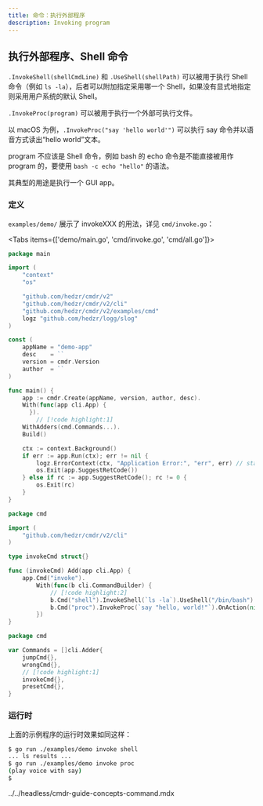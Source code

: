 ```yaml
---
title: 命令：执行外部程序
description: Invoking program
---
```


## 执行外部程序、Shell 命令

`.InvokeShell(shellCmdLine)` 和 `.UseShell(shellPath)` 可以被用于执行 Shell 命令（例如 `ls -la`），后者可以附加指定采用哪一个 Shell，如果没有显式地指定则采用用户系统的默认 Shell。

`.InvokeProc(program)` 可以被用于执行一个外部可执行文件。

以 macOS 为例，`.InvokeProc("say 'hello world'")` 可以执行 say 命令并以语音方式读出“hello world”文本。

program 不应该是 Shell 命令，例如 bash 的 echo 命令是不能直接被用作 program 的，要使用 `bash -c echo "hello"` 的语法。

其典型的用途是执行一个 GUI app。

### 定义

`examples/demo/` 展示了 invokeXXX 的用法，详见 `cmd/invoke.go`：

<Tabs items={['demo/main.go', 'cmd/invoke.go', 'cmd/all.go']}>

<Tab key="demo/main.go">

```go title=demo/main.go
package main

import (
	"context"
	"os"

	"github.com/hedzr/cmdr/v2"
	"github.com/hedzr/cmdr/v2/cli"
	"github.com/hedzr/cmdr/v2/examples/cmd"
	logz "github.com/hedzr/logg/slog"
)

const (
	appName = "demo-app"
	desc    = ``
	version = cmdr.Version
	author  = ``
)

func main() {
	app := cmdr.Create(appName, version, author, desc).
    With(func(app cli.App) {
	  }).
		// [!code highlight:1]
    WithAdders(cmd.Commands...).
    Build()

	ctx := context.Background()
	if err := app.Run(ctx); err != nil {
		logz.ErrorContext(ctx, "Application Error:", "err", err) // stacktrace if in debug mode/build
		os.Exit(app.SuggestRetCode())
	} else if rc := app.SuggestRetCode(); rc != 0 {
		os.Exit(rc)
	}
}
```

</Tab>

<Tab key="cmd/invoke.go">

```go title=cmd/invoke.go
package cmd

import (
	"github.com/hedzr/cmdr/v2/cli"
)

type invokeCmd struct{}

func (invokeCmd) Add(app cli.App) {
	app.Cmd("invoke").
		With(func(b cli.CommandBuilder) {
			// [!code highlight:2]
			b.Cmd("shell").InvokeShell(`ls -la`).UseShell("/bin/bash").OnAction(nil).Build()
			b.Cmd("proc").InvokeProc(`say "hello, world!"`).OnAction(nil).Build()
		})
}
```

</Tab>
<Tab key="cmd/all.go">

```go title=cmd/all.go
package cmd

var Commands = []cli.Adder{
	jumpCmd{},
	wrongCmd{},
	// [!code highlight:1]
	invokeCmd{},
	presetCmd{},
}
```

</Tab>
</Tabs>

### 运行时

上面的示例程序的运行时效果如同这样：

```bash
$ go run ./examples/demo invoke shell
... ls results ...
$ go run ./examples/demo invoke proc
(play voice with say)
$
```

<include>../../headless/cmdr-guide-concepts-command.mdx</include>
